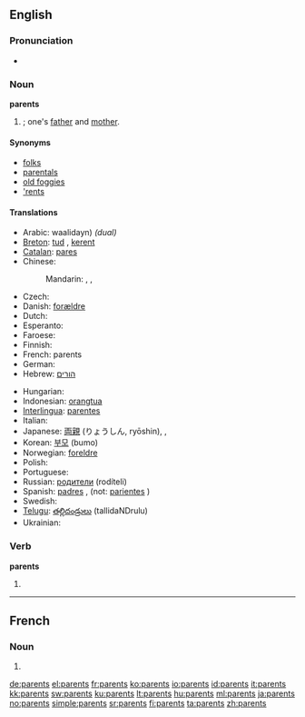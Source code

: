 ==English==

===Pronunciation===
* {{audio|en-us-parents.ogg|Audio (US)}}

===Noun===
'''parents'''

# {{plural of|[[parent]]}}; one's [[father]] and [[mother]].

====Synonyms====
* [[folks]]
* [[parentals]]
* [[old foggies]]
* [['rents]]

====Translations====
{{trans-top|father and mother}}
* Arabic: {{Arab|[[والدين]]}} waalidayn) ''(dual)''
* [[Breton]]: [[tud]] {{p}}, [[kerent]] {{p}}
* [[Catalan]]: [[pares]] {{m|p}}
* Chinese:
*: Mandarin: {{t-|cmn|父母|tr=fùmǔ|sc=Hani|xs=Mandarin}}, {{zh-tsp|爸媽|爸妈|bàmā}}, {{zh-tsp|雙親|双亲|shuāngqīn}}
* Czech: {{t|cs|rodiče|p}}
* Danish: [[forældre]] {{c|p}}
* Dutch: {{t+|nl|ouders|m|p}}
* Esperanto: {{t-|eo|gepatroj|p|xs=Esperanto}}
* Faroese: {{t-|fo|foreldur|n|p|xs=Faroese}}
* Finnish: {{t+|fi|vanhemmat|p}}
* French: parents {{m|p}}
* German: {{t+|de|Eltern|m|p}}
* Hebrew: [[הורים]] {{m|p}}
{{trans-mid}}
* Hungarian: {{t+|hu|szülők|p}}
* Indonesian: [[orangtua]]
* [[Interlingua]]: [[parentes]]
* Italian: {{t+|it|genitori|m|p}}
* Japanese: [[両親]] (りょうしん, ryōshin),  {{t+|ja|親|tr=おや, oya|sc=Jpan}},  {{t|ja|親元|tr=おやもと, oyamoto|sc=Jpan}}
* Korean: [[부모]] (bumo)
* Norwegian: [[foreldre]] {{p}}
* Polish: {{t-|pl|rodzice|p}}
* Portuguese: {{t+|pt|pais}}
* Russian: [[родители]] (rodíteli) {{p}}
* Spanish: [[padres]] {{m|p}}, (not: [[pariente]]s {{m|p}})
* Swedish: {{t+|sv|föräldrar|p}}
* [[Telugu]]: [[తల్లిదండ్రులు]] (tallidaNDrulu)
* Ukrainian: {{t|uk|батьки|p|tr=bat'ký|sc=Cyrl|xs=Ukrainian}}
{{trans-bottom}}

===Verb===
'''parents'''

# {{third-person singular of|[[parent]]}}

----

==French==

===Noun===
{{infl|fr|noun}}

# {{plural of|[[parent#French|parent]]|lang=fr}}

[[de:parents]]
[[el:parents]]
[[fr:parents]]
[[ko:parents]]
[[io:parents]]
[[id:parents]]
[[it:parents]]
[[kk:parents]]
[[sw:parents]]
[[ku:parents]]
[[lt:parents]]
[[hu:parents]]
[[ml:parents]]
[[ja:parents]]
[[no:parents]]
[[simple:parents]]
[[sr:parents]]
[[fi:parents]]
[[ta:parents]]
[[zh:parents]]